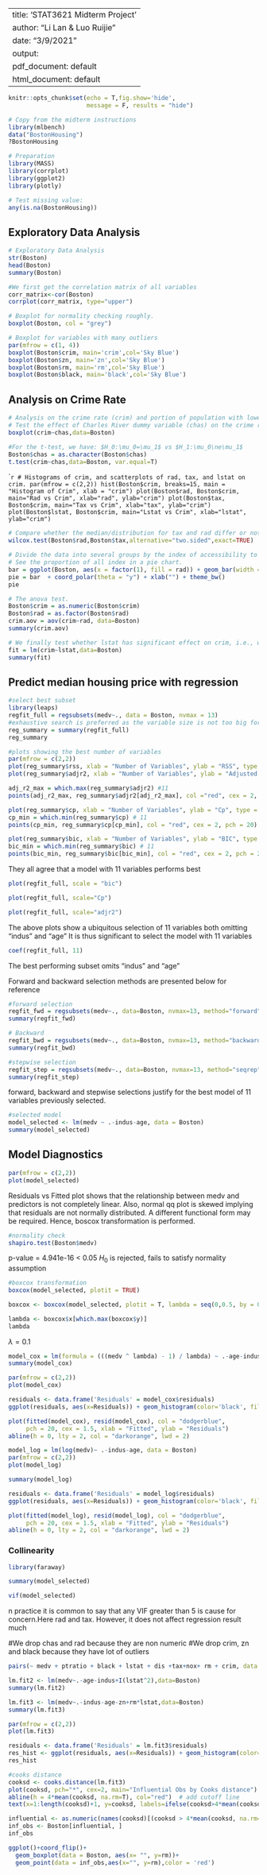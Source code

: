 
---
title: 'STAT3621 Midterm Project'
author: "Li Lan & Luo Ruijie"
date: "3/9/2021"
output:
  pdf_document: default
  html_document: default
---

```r
knitr::opts_chunk$set(echo = T,fig.show='hide',
                      message = F, results = "hide")
```

```r
# Copy from the midterm instructions
library(mlbench)
data("BostonHousing")
?BostonHousing
```

```r
# Preparation
library(MASS)
library(corrplot)
library(ggplot2)
library(plotly)
```

```r
# Test missing value:
any(is.na(BostonHousing))
```

## Exploratory Data Analysis

```r
# Exploratory Data Analysis
str(Boston)
head(Boston)
summary(Boston)
```
```r
#We first get the correlation matrix of all variables
corr_matrix<-cor(Boston)
corrplot(corr_matrix, type="upper")
```

```r
# Boxplot for normality checking roughly.
boxplot(Boston, col = "grey")
```

```r
# Boxplot for variables with many outliers
par(mfrow = c(1, 4))
boxplot(Boston$crim, main='crim',col='Sky Blue')
boxplot(Boston$zn, main='zn',col='Sky Blue')
boxplot(Boston$rm, main='rm',col='Sky Blue')
boxplot(Boston$black, main='black',col='Sky Blue')
```

## Analysis on Crime Rate
```r
# Analysis on the crime rate (crim) and portion of population with lower status in Boston (lstat)
# Test the effect of Charles River dummy variable (chas) on the crime rate (crim) by boxplot and t-test.
boxplot(crim~chas,data=Boston)
```

```r
#For the t-test, we have: $H_0:\mu_0=\mu_1$ vs $H_1:\mu_0\ne\mu_1$
Boston$chas = as.character(Boston$chas)
t.test(crim~chas,data=Boston, var.equal=T)
```

````r
# Histograms of crim, and scatterplots of rad, tax, and lstat on crim.
par(mfrow = c(2,2))
hist(Boston$crim, breaks=15, main = "Histogram of Crim", xlab = "crim")
plot(Boston$rad, Boston$crim, main="Rad vs Crim", xlab="rad", ylab="crim")
plot(Boston$tax, Boston$crim, main="Tax vs Crim", xlab="tax", ylab="crim")
plot(Boston$lstat, Boston$crim, main="Lstat vs Crim", xlab="lstat", ylab="crim")
```

```r
# Compare whether the median/distribution for tax and rad differ or not.
wilcox.test(Boston$rad,Boston$tax,alternative="two.sided",exact=TRUE)
```

```r
# Divide the data into several groups by the index of accessibility to radial highways (rad) and test whether their means of crim are equal using anova.
# See the proportion of all index in a pie chart.
bar = ggplot(Boston, aes(x = factor(1), fill = rad)) + geom_bar(width = 1)
pie = bar  + coord_polar(theta = "y") + xlab("") + theme_bw()
pie
```

```r
# The anova test.
Boston$crim = as.numeric(Boston$crim)
Boston$rad = as.factor(Boston$rad)
crim.aov = aov(crim~rad, data=Boston)
summary(crim.aov)
```

```r
# We finally test whether lstat has significant effect on crim, i.e., whether $\beta_{lstat}=0$.
fit = lm(crim~lstat,data=Boston)
summary(fit)
```


## Predict median housing price with regression

```r
#select best subset
library(leaps)
regfit_full = regsubsets(medv~., data = Boston, nvmax = 13)
#exhaustive search is preferred as the variable size is not too big for calculation
reg_summary = summary(regfit_full)
reg_summary 
```
```r
#plots showing the best number of variables
par(mfrow = c(2,2))
plot(reg_summary$rss, xlab = "Number of Variables", ylab = "RSS", type = "l")
plot(reg_summary$adjr2, xlab = "Number of Variables", ylab = "Adjusted RSq", type = "l")

adj_r2_max = which.max(reg_summary$adjr2) #11
points(adj_r2_max, reg_summary$adjr2[adj_r2_max], col ="red", cex = 2, pch = 20)

plot(reg_summary$cp, xlab = "Number of Variables", ylab = "Cp", type = "l")
cp_min = which.min(reg_summary$cp) # 11
points(cp_min, reg_summary$cp[cp_min], col = "red", cex = 2, pch = 20)

plot(reg_summary$bic, xlab = "Number of Variables", ylab = "BIC", type = "l")
bic_min = which.min(reg_summary$bic) # 11
points(bic_min, reg_summary$bic[bic_min], col = "red", cex = 2, pch = 20)
```
They all agree that a model with 11 variables performs best

```r
plot(regfit_full, scale = "bic")
```
```r
plot(regfit_full, scale="Cp")
```

```r
plot(regfit_full, scale="adjr2")
```
The above plots show a ubiquitous selection of 11 variables both omitting "indus" and "age"
It is thus significant to select the model with 11 variables

```r
coef(regfit_full, 11)
```
The best performing subset omits "indus" and "age"

Forward and backward selection methods are presented below for reference
```r
#forward selection
regfit_fwd = regsubsets(medv~., data=Boston, nvmax=13, method="forward");
summary(regfit_fwd)
```

```r
# Backward
regfit_bwd = regsubsets(medv~., data=Boston, nvmax=13, method="backward")
summary(regfit_bwd)
```
```r
#stepwise selection
regfit_step = regsubsets(medv~., data=Boston, nvmax=13, method="seqrep")
summary(regfit_step)

```
forward, backward and stepwise selections justify for the best model of 11 variables previously selected.
```r
#selected model
model_selected <- lm(medv ~ .-indus-age, data = Boston)
summary(model_selected)
```

## Model Diagnostics
```r
par(mfrow = c(2,2))
plot(model_selected)
```
Residuals vs Fitted plot shows that the relationship between medv and predictors is not completely linear. Also, normal qq plot is skewed implying that residuals are not normally distributed. A different functional form may be required. Hence, boscox transformation is performed.
```r
#normality check
shapiro.test(Boston$medv)
```
p-value = 4.941e-16 < 0.05 $H_0$ is rejected, fails to satisfy normality assumption
```r
#boxcox transformation
boxcox(model_selected, plotit = TRUE)
```
```r
boxcox <- boxcox(model_selected, plotit = T, lambda = seq(0,0.5, by = 0.1))
```


```r
lambda <- boxcox$x[which.max(boxcox$y)]
lambda
```
$\lambda = 0.1$

```r
model_cox = lm(formula = (((medv ^ lambda) - 1) / lambda) ~ .-age-indus, data = Boston)
summary(model_cox)
```
```r
par(mfrow = c(2,2))
plot(model_cox)
```
```r
residuals <- data.frame('Residuals' = model_cox$residuals)
ggplot(residuals, aes(x=Residuals)) + geom_histogram(color='black', fill='skyblue') + ggtitle('Histogram of Residuals')
```


```r
plot(fitted(model_cox), resid(model_cox), col = "dodgerblue",
     pch = 20, cex = 1.5, xlab = "Fitted", ylab = "Residuals")
abline(h = 0, lty = 2, col = "darkorange", lwd = 2)
```

```r
model_log = lm(log(medv)~ .-indus-age, data = Boston)
par(mfrow = c(2,2))
plot(model_log)
```
```r
summary(model_log)
```


```r
residuals <- data.frame('Residuals' = model_log$residuals)
ggplot(residuals, aes(x=Residuals)) + geom_histogram(color='black', fill='skyblue') + ggtitle('Histogram of Residuals')
```


```r
plot(fitted(model_log), resid(model_log), col = "dodgerblue",
     pch = 20, cex = 1.5, xlab = "Fitted", ylab = "Residuals")
abline(h = 0, lty = 2, col = "darkorange", lwd = 2)
```


### Collinearity 
```r
library(faraway)
```
```r
summary(model_selected)
```


```r
vif(model_selected)
```
n practice it is common to say that any VIF greater than 5 is cause for concern.Here rad and tax. However, it does not affect regression result much

#We drop chas and rad because they are non numeric
#We drop crim, zn and black because they have lot of outliers
```r
pairs(~ medv + ptratio + black + lstat + dis +tax+nox+ rm + crim, data = Boston, main = "Boston Data")
```

```r
lm.fit2 <- lm(medv~.-age-indus+I(lstat^2),data=Boston)
summary(lm.fit2)
```

```r
lm.fit3 <- lm(medv~.-indus-age-zn+rm*lstat,data=Boston)
summary(lm.fit3)
```

```r
par(mfrow = c(2,2))
plot(lm.fit3)
```
```r
residuals <- data.frame('Residuals' = lm.fit3$residuals)
res_hist <- ggplot(residuals, aes(x=Residuals)) + geom_histogram(color='black', fill='skyblue') + ggtitle('Histogram of Residuals')
res_hist
```




```r
#cooks distance
cooksd <- cooks.distance(lm.fit3)
plot(cooksd, pch="*", cex=2, main="Influential Obs by Cooks distance")  # plot cook's distance
abline(h = 4*mean(cooksd, na.rm=T), col="red")  # add cutoff line
text(x=1:length(cooksd)+1, y=cooksd, labels=ifelse(cooksd>4*mean(cooksd, na.rm=T),names(cooksd),""), col="red")  # add labels
```
```r
influential <- as.numeric(names(cooksd)[(cooksd > 4*mean(cooksd, na.rm=T))])  # influential row numbers
inf_obs <- Boston[influential, ]
inf_obs
```


```r
ggplot()+coord_flip()+
  geom_boxplot(data = Boston, aes(x= "", y=rm))+
  geom_point(data = inf_obs,aes(x="", y=rm),color = 'red')
```











